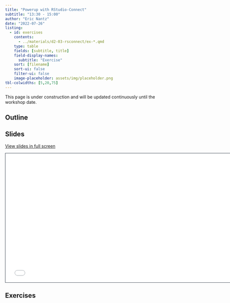 ```yaml
---
title: "Powerup with RStudio-Connect"
subtitle: "13:30 - 15:00"
author: "Eric Nantz"
date: "2022-07-26"
listing:
  - id: exercises
    contents:
      - ../materials/d2-03-rsconnect/ex-*.qmd
    type: table
    fields: [subtitle, title]
    field-display-names: 
      subtitle: "Exercise"
    sort: [filename]
    sort-ui: false
    filter-ui: false
    image-placeholder: assets/img/placeholder.png
tbl-colwidths: [5,20,75]
---
```


::: callout-warning
This page is under construction and will be updated continuously until the workshop date.
:::

## Outline

## Slides

[View slides in full screen](../materials/d2-03-rsconnect/index.html)

```{=html}
<iframe class="slide-deck" src="../materials/d2-03-rsconnect/" height="420" width="747" style="border: 1px solid #2e3846;"></iframe>
```

## Exercises

::: {#exercises}
:::
